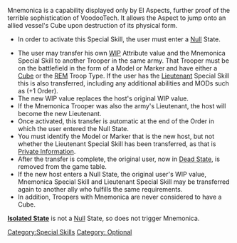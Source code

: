 {{n5-section-special-skills}}


Mnemonica is a capability displayed only by EI Aspects, further proof of the terrible sophistication of VoodooTech. It allows the Aspect to jump onto an allied vessel's Cube upon destruction of its physical form.

{{css_skillbox |black| MNEMONICA | AUTOMATIC SKILL }}
{{skill-label | Optional }}
{{requirements}}
* In order to activate this Special Skill, the user must enter a [[Null]] State.
{{effects}}
* The user may transfer his own [[WIP]] Attribute value and the Mnemonica Special Skill to another Trooper in the same army. That Trooper must be on the battlefield in the form of a Model or Marker and have either a [[Cube]] or the [[REM]] Troop Type. If the user has the [[Lieutenant]] Special Skill this is also transferred, including any additional abilities and MODs such as (+1 Order).
* The new WIP value replaces the host's original WIP value.
* If the Mnemonica Trooper was also the army's Lieutenant, the host will become the new Lieutenant.
* Once activated, this transfer is automatic at the end of the Order in which the user entered the Null State.
* You must identify the Model or Marker that is the new host, but not whether the Lieutenant Special Skill has been transferred, as that is [[Private Information]].
* After the transfer is complete, the original user, now in [[Dead State]], is removed from the game table.
* If the new host enters a Null State, the original user's WIP value, Mnemonica Special Skill and Lieutenant Special Skill may be transferred again to another ally who fulfills the same requirements.
* In addition, Troopers with Mnemonica are never considered to have a Cube.
{{css_skillbox-end}}


{{see-also-start}}
'''[[Isolated State]]''' is not a [[Null]] State, so does not trigger Mnemonica.
{{see-also-end}}



[[Category:Special Skills]]

<!-- Label and Trait categories. -->
[[Category: Optional ]]